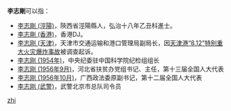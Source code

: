 '''李志剛'''可以指：
* [[李志剛_(涇陽)|李志剛 (涇陽)]]，陝西省涇陽縣人，弘治十八年乙丑科進士。
* [[李志剛_(香港)|李志剛 (香港)]]，香港DJ。
* [[李志刚_(天津)|李志刚 (天津)]]，天津市交通运输和港口管理局副局长，因[[天津港“8.12”特别重大火灾爆炸事故|天津港“8.12”特别重大火灾爆炸事故]]被调查起诉。
* [[李志刚_(1954年)|李志刚 (1954年)]]，中央纪委驻中国科学院纪检组组长
* [[李志刚_(1956年9月)|李志刚 (1956年9月)]]，河北省扶贫办党组书记、主任，第十三届全国人大代表
* [[李志刚_(1956年10月)|李志刚 (1956年10月)]]，广西政法委原副书记，第十二届全国人大代表
* [[李志刚_(武警)|李志刚 (武警)]]，武警北京市总队司令员

{{disambig}}

[[Category:三字李姓人名消歧义|zhi]]